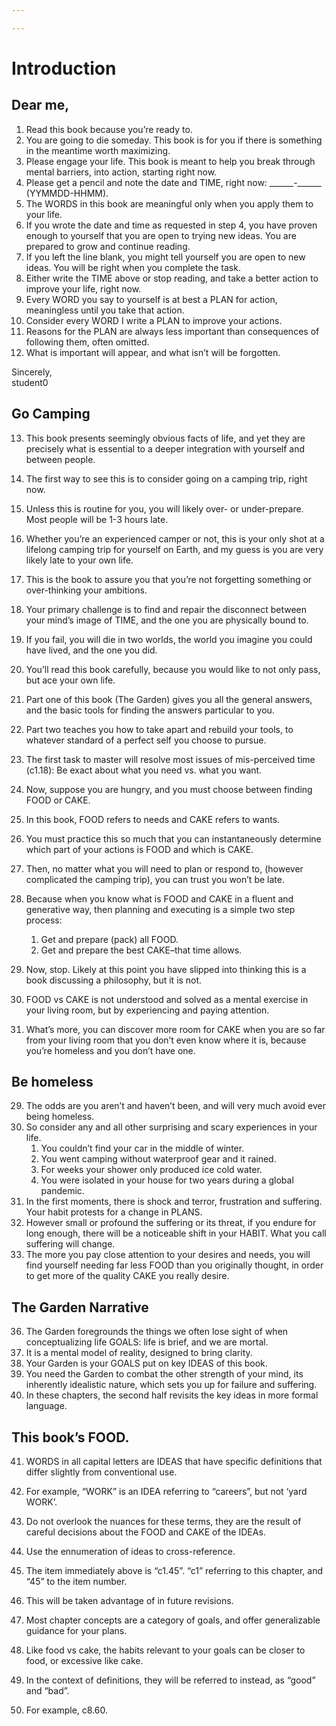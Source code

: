 ```yaml
---

---
```


# Introduction


## Dear me,  

1.	Read this book because you're ready to.
2.	You are going to die someday. This book is for you if there is something in the 
meantime worth maximizing.
3.	Please engage your life. This book is meant to help you break through mental 
barriers, into action, starting right now.
4.	Please get a pencil and note the date and TIME, right now: ______-______ (YYMMDD-HHMM). 
5.	The WORDS in this book are meaningful only when you apply them to your life.
6.	If you wrote the date and time as requested in step 4, you have proven enough to yourself that you are open to trying 
new ideas. You are prepared to grow and continue reading.
7.	If you left the line blank, you might tell yourself you are open to new ideas. You 
will be right when you complete the task. 
8.	Either write the TIME above or stop reading, and take a better action to improve 
your life, right now.
9.	Every WORD you say to yourself is at best a PLAN for action, meaningless until 
you take that action. 
10.	Consider every WORD I write a PLAN to improve your actions.
11.	Reasons for the PLAN are always less important than consequences of following 
them, often omitted. 
12.	What is important will appear, and what isn't will be forgotten. 

Sincerely,  
student0

## Go Camping  

13.	This book presents seemingly obvious facts of life, and yet they are precisely what is essential to a deeper integration with yourself and between people.
14.	The first way to see this is to consider going on a camping trip, right now.
15.	Unless this is routine for you, you will likely over- or under-prepare. Most people will be 1-3 hours late.
16. Whether you're an experienced camper or not, this is your only shot at a lifelong camping trip for yourself on Earth, and my guess is you are very likely late to your own life.
17. This is the book to assure you that you're not forgetting something or over-thinking your ambitions.
18.	Your primary challenge is to find and repair the disconnect between your mind's image of TIME, and the one you are physically bound to. 
19.	If you fail, you will die in two worlds, the world you imagine you could have 
lived, and the one you did. 

20. You'll read this book carefully, because you would like to not only pass, but ace your own life.
21. Part one of this book (The Garden) gives you all the general answers, and the basic tools for finding the answers particular to you.
22. Part two teaches you how to take apart and rebuild your tools, to whatever standard of a perfect self you choose to pursue.

23. The first task to master will resolve most issues of mis-perceived time (c1.18): Be exact about what you need vs. what you want.
22.	Now, suppose you are hungry, and you must choose between finding FOOD or CAKE. 
23. In this book, FOOD refers to needs and CAKE refers to wants.
24. You must practice this so much that you can instantaneously determine which part of your actions  is FOOD and which is CAKE.
25. Then, no matter what you will need to plan or respond to, (however complicated the camping trip), you can trust you won't be late.
25.	Because when you know what is FOOD and CAKE in a fluent and generative way, then planning and executing is a simple two step process: 
    1. Get and prepare (pack) all FOOD.
    2. Get and prepare the best CAKE--that time allows. 

27.	Now, stop. Likely at this point you have slipped into thinking this is a book discussing a philosophy, but it is not. 
28. FOOD vs CAKE is not understood and solved as a mental exercise in your living room, but by experiencing and paying attention. 
29. What's more, you can discover more room for CAKE when you are so far from your living room that you don't even know where it is, because you're homeless and you don't have one. 

## Be homeless

29.	The odds are you aren't and haven't been, and will very much avoid ever being homeless. 
30. So consider any and all other surprising and scary experiences in your life.
    1. You couldn't find your car in the middle of winter. 
    2. You went camping without waterproof gear and it rained. 
    3. For weeks your shower only produced ice cold water.
    4. You were isolated in your house for two years during a global pandemic. 
    
31.	In the first moments, there is shock and terror, frustration and suffering. Your 
habit protests for a change in PLANS.
32.	However small or profound the suffering or its threat, if you endure for long enough, there will be a noticeable shift in your HABIT. What you call suffering will change.
33. The more you pay close attention to your desires and needs, you will find yourself needing far less FOOD than you originally thought, in order to get more of the quality CAKE you really desire.


## The Garden Narrative
36.	The Garden foregrounds the things we often lose sight of when conceptualizing 
life GOALS: life is brief, and we are mortal. 
37.	It is a mental model of reality, designed to bring clarity. 
38.	Your Garden is your GOALS put on key IDEAS of this book.
39.	You need the Garden to combat the other strength of your mind, its inherently 
idealistic nature, which sets you up for failure and suffering.
40.	In these chapters, the second half revisits the key ideas in more formal 
language.

## This book's FOOD.  

41.	WORDS in all capital letters are IDEAS that have specific definitions that differ 
slightly from conventional use. 
42.	For example, "WORK" is an IDEA referring to "careers", but not 'yard WORK'. 
43.	Do not overlook the nuances for these terms, they are the result of careful decisions about the FOOD and CAKE of the IDEAs.

45.	Use the ennumeration of ideas to cross-reference.
46. The item immediately above is "c1.45". "c1" referring to this chapter, and "45" to the item number.
47.	This will be taken advantage of in future revisions.
48. Most chapter concepts are a category of goals, and offer generalizable guidance for your plans. 
49. Like food vs cake, the habits relevant to your goals can be closer to food, or excessive like cake.
50. In the context of definitions, they will be referred to instead, as "good" and "bad".
51. For example, c8.60.
